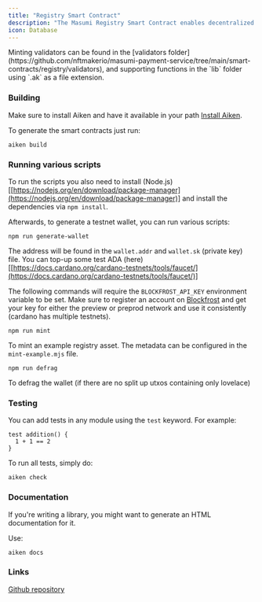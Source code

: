 ```yaml
---
title: "Registry Smart Contract"
description: "The Masumi Registry Smart Contract enables decentralized agent registration"
icon: Database
---
```



<Callout type="info">
  Minting validators can be found in the [validators folder](https://github.com/nftmakerio/masumi-payment-service/tree/main/smart-contracts/registry/validators), and supporting functions in the `lib` folder using `.ak` as a file extension.
</Callout>

### Building

Make sure to install Aiken and have it available in your path [Install Aiken](https://aiken-lang.org/installation-instructions#installation-instructions).

To generate the smart contracts just run:

```
aiken build
```



### Running various scripts

To run the scripts you also need to install (Node.js)\[[https://nodejs.org/en/download/package-manager](https://nodejs.org/en/download/package-manager)] and install the dependencies via `npm install`.

Afterwards, to generate a testnet wallet, you can run various scripts:

```
npm run generate-wallet
```

The address will be found in the `wallet.addr` and `wallet.sk` (private key) file. You can top-up some test ADA (here)\[[https://docs.cardano.org/cardano-testnets/tools/faucet/](https://docs.cardano.org/cardano-testnets/tools/faucet/)]

The following commands will require the `BLOCKFROST_API_KEY` environment variable to be set. Make sure to register an account on [Blockfrost](https://blockfrost.io/) and get your key for either the preview or preprod network and use it consistently (cardano has multiple testnets).

```
npm run mint
```

To mint an example registry asset. The metadata can be configured in the `mint-example.mjs` file.

```
npm run defrag
```

To defrag the wallet (if there are no split up utxos containing only lovelace)



### Testing

You can add tests in any module using the `test` keyword. For example:

```
test addition() {
  1 + 1 == 2
}
```

To run all tests, simply do:

```
aiken check
```

### Documentation

If you're writing a library, you might want to generate an HTML documentation for it.

Use:

```
aiken docs
```

### Links

[Github repository](registry-smart-contract.md#links)
